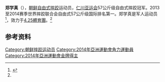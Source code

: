 {{Infobox sportsperson
| headercolor = lightblue
| name           = 郑学真<ref>{{cite news|title=亚运会：朝鲜选手郑学真和金志成获得摔跤和射击金牌|agency=朝鲜中央通讯|date=2014-09-28}}</ref>
| image          = 
| imagesize      = 
| caption        = 
| birth_name     = 
| fullname       = 
| nickname       = 
| nationality    = {{DPRK}}
| residence      = 
| birth_date     = {{birth date and age|1986|12|22|df=yes}}
| birth_place    = {{DPRK-PRK}}
| death_date     = 
| death_place    = 
| height         = {{height|m=1.68|0|abbr=on}}
| weight         = 
| website        = 
| country        = 
| sport          = [[摔跤|摔跤]]
| event          = [[自由式摔跤|自由式摔跤]]
| collegeteam    = 
| club           = [[4.25體育團|4.25體育團]]<ref name=rank1>{{cite news|title=朝鲜两名摔跤选手占男子自由式５７公斤级世界排名第一第二|agency=朝鲜中央通讯|date=2015-01-17}}</ref>
| team           =  
| turnedpro      = 
| coach          = 
| retired        = 
| coaching       = 
| worlds         = 
| regionals      = 
| nationals      = 
| olympics       = 
| paralympics    = 
| highestranking = 
| pb             = 
| medaltemplates = 
{{MedalCompetition |[[亚运会|亚运会]]}}
{{MedalGold| [[2014年亚洲运动会摔跤比赛|2014 仁川]] |{{le|2014年亚洲运动会摔跤男子自由式57公斤级比赛|Wrestling at the 2014 Asian Games – Men's freestyle 57 kg|57公斤级}}}}
{{MedalCompetition|[[亚洲摔跤锦标赛|亚洲摔跤锦标赛]]}}
{{MedalSilver| {{le|2016年亚洲摔跤锦标赛|2016 Asian Wrestling Championships|2016 曼谷}}|57公斤级}}
| show-medals    = yes
}}
{{Infobox Korean name
| hangul  = 정학진
| hanja   = 郑学真
| rr      = 
| mr      = Jong Hak-jin
| context = North
| image   = 
| caption = 
}}
'''郑学真'''（{{bd|1986年|12月22日}}），[[朝鲜|朝鲜]][[自由式摔跤|自由式摔跤]]运动员，[[仁川亚运会|仁川亚运会]]57公斤级自由式摔跤冠军。2013至2014赛季世界摔跤联合会自由式57公斤级国际排名第一。郑学真是军人运动员<ref>{{cite news|title=世界军人男子摔跤锦标赛：朝鲜选手再获１金１银|agency=朝鲜中央通讯|date=2013-10-28}}</ref>，效力于[[4.25體育團|4.25體育團]]。<ref name=rank1/>

== 参考资料 ==
{{reflist}}

{{DEFAULTSORT:Jong, Hak-jin}}
[[Category:朝鲜摔跤运动员|Category:朝鲜摔跤运动员]]
[[Category:2014年亞洲運動會角力運動員|Category:2014年亞洲運動會角力運動員]]
[[Category:2014年亞洲運動會金牌得主|Category:2014年亞洲運動會金牌得主]]
